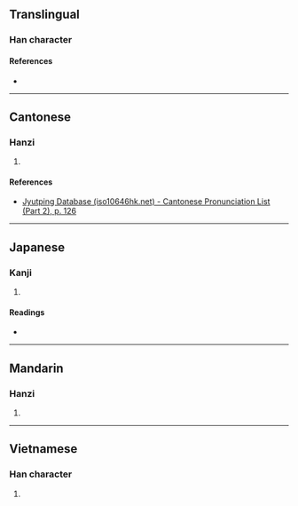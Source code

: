 {{also|拉}}
{{character info/new}}
==Translingual==

===Han character===
{{Han char|rn=75|rad=木|as=05|sn=9|four=40918|canj=DYT|ids=⿰木立}}

====References====
* {{Han ref|kx=0518.110|dkj=14606|dj=0906.110|hdz=21188.030|uh=67C6|ud=26566|bh=CF58|bd=53080}}

----

==Cantonese==

===Hanzi===
{{yue-hanzi|jyut=laap6|y=laap6}}

# {{defn|lang=yue|sort=木05}}

====References====
* [http://www.iso10646hk.net/jp/document/download.jsp Jyutping Database (iso10646hk.net) - Cantonese Pronunciation List (Part 2), p. 126]

----

==Japanese==

===Kanji===
{{ja-kanji|grade=|rs=木05}}

# {{defn|lang=ja|sort=木05}}

====Readings====
* {{ja-readings
|goon=ろう
|kanon=ろう
|kun=[[おれたき]] (oretaki)}}

----

==Mandarin==

===Hanzi===
{{cmn-hanzi|pin=[[lā]] ([[la1]])|wg=la<sup>1</sup>}}

# {{defn|lang=cmn|sort=木05}}

----

==Vietnamese==

===Han character===
{{vi-hantu|[[cũi]], [[sập]]|rs=木05}}

# {{defn|lang=vi|sort=木05}}